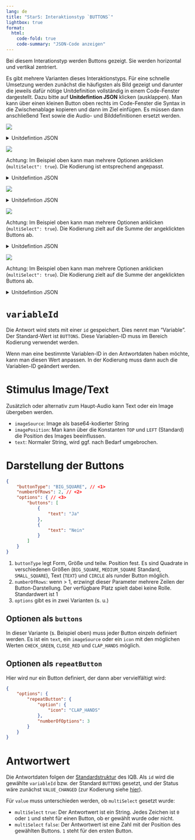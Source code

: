 ```yaml
---
lang: de
title: "StarS: Interaktionstyp `BUTTONS`"
lightbox: true
format:
  html:
    code-fold: true
    code-summary: "JSON-Code anzeigen"
---
```


Bei diesem Interationstyp werden Buttons gezeigt. Sie werden horizontal und vertikal zentriert.

Es gibt mehrere Varianten dieses Interaktionstyps. Für eine schnelle Umsetzung werden zunächst die häufigsten als Bild gezeigt und darunter die jeweils dafür nötige Unitdefinition vollständig in einem Code-Fenster dargestellt. Dazu bitte auf **Unitdefintion JSON** klicken (ausklappen). Man kann über einen kleinen Button oben rechts im Code-Fenster die Syntax in die Zwischenablage kopieren und dann im Ziel einfügen. Es müssen dann anschließend Text sowie die Audio- und Bilddefinitionen ersetzt werden.

![](assets/buttons3.png){group="my-gallery"}

<details>
<summary>Unitdefintion JSON</summary>

```json
{
  "id": "stars-unit-definition",
  "version": "0.12",
  "backgroundColor": "#E1E9FF",
  "continueButtonShow": "ALWAYS",
  "mainAudio": {
    "audioSource": "data:audio/mpeg;base64,//OEZAAAAAAAAAAAAAAAAAA.......",
    "firstClickLayer": false,
    "animateButton": false,
    "maxPlay": 0
  },
  "interactionType": "BUTTONS",
  "interactionParameters": {
    "buttonType": "MEDIUM_SQUARE",
    "multiSelect": false,
    "numberOfRows": 2,
    "options": {
      "buttons": [
        {
    			"imageSource": "data:image/png;base64,iVBORw0KGgoAAAA...."
        },
        {
    			"imageSource": "data:image/png;base64,iVBORw0KGgoAAAA...."
        },
        {
    			"imageSource": "data:image/png;base64,iVBORw0KGgoAAAA...."
        },
        {
    			"imageSource": "data:image/png;base64,iVBORw0KGgoAAAA...."
        }
      ]
    }
  },
  "variableInfo": [
    {
        "variableId": "BUTTONS",
        "responseComplete": "ON_ANY_RESPONSE",
        "codingSource": "VALUE",
        "codes": [
            {
                "method": "EQUALS",
                "parameter": "2",
                "code": 1,
                "score": 1
            }
        ]
    }
  ]
}
```

</details>

![](assets/buttons1.png){group="my-gallery"}

Achtung: Im Beispiel oben kann man mehrere Optionen anklicken (`multiSelect": true`). Die Kodierung ist entsprechend angepasst.

<details>
<summary>Unitdefintion JSON</summary>

```json
{
  "id": "stars-unit-definition",
  "version": "0.12",
  "backgroundColor": "#E1E9FF",
  "continueButtonShow": "ALWAYS",
  "mainAudio": {
    "audioSource": "data:audio/mpeg;base64,//OEZAAAAAAAAAAAAAAAAAAAAA.....",
    "firstClickLayer": false,
    "animateButton": false,
    "maxPlay": 0
  },
  "interactionType": "BUTTONS",
  "interactionParameters": {
    "variableId": "BUTTONS",
    "imageSource": "",
    "imagePosition": "LEFT",
    "text": "",
    "buttonType": "BIG_SQUARE",
    "multiSelect": true,
    "numberOfRows": 2,
    "options": {
      "buttons": [
        {
          "text": "A"
        },
        {
          "text": "B"
        },
        {
          "text": "C"
        },
        {
          "text": "D"
        }
      ]
    }
  },
  "variableInfo": [
    {
        "variableId": "BUTTONS",
        "responseComplete": "ON_ANY_RESPONSE",
        "codingSource": "VALUE",
        "codes": [
            {
                "method": "EQUALS",
                "parameter": "0101",
                "code": 1,
                "score": 1
            }
        ]
    }
  ]
}
```

</details>

![](assets/buttons2.png){group="my-gallery"}

<details>
<summary>Unitdefintion JSON</summary>

```json
{
  "id": "stars-unit-definition",
  "version": "0.12",
  "backgroundColor": "#3cf",
  "continueButtonShow": "ALWAYS",
  "mainAudio": {
    "audioSource": "data:audio/mpeg;base64,//OEZAAAAAAAAAAAAAAAAA..............",
    "firstClickLayer": false,
    "animateButton": false,
    "maxPlay": 0
  },
  "interactionType": "BUTTONS",
  "interactionParameters": {
    "imageSource": "data:image/png;base64,iVBORw0KGgoAAAANSUhEUgAAAV4A......",
    "imagePosition": "LEFT",
    "buttonType": "TEXT",
    "multiSelect": false,
    "options": {
      "buttons": [
        {
          "text": "Fisch"
        },
        {
          "text": "Tisch"
        },
        {
          "text": "Chaiselonge"
        },
        {
          "text": "Stuhl"
        }
      ]
    }
  },
  "variableInfo": [
    {
        "variableId": "BUTTONS",
        "responseComplete": "ON_ANY_RESPONSE",
        "codingSource": "VALUE",
        "codes": [
            {
                "method": "EQUALS",
                "parameter": "2",
                "code": 1,
                "score": 1
            }
        ]
    }
  ]
}
```

</details>


![](assets/buttons4.png){group="my-gallery"}

Achtung: Im Beispiel oben kann man mehrere Optionen anklicken (`multiSelect": true`). Die Kodierung zielt auf die Summe der angeklickten Buttons ab.

<details>
<summary>Unitdefintion JSON</summary>

```json
{
  "id": "stars-unit-definition",
  "version": "0.7",
  "backgroundColor": "#3cf",
  "continueButtonShow": "ALWAYS",
  "mainAudio": {
    "audioSource": "data:audio/mpeg;base64,//OEZAAAAAAAAAAAAAAAAAAAA......",
    "firstClickLayer": false,
    "animateButton": false,
    "maxPlay": 0
  },
  "interactionType": "BUTTONS",
  "interactionParameters": {
    "imageSource": "data:image/png;base64,iVBORw0KGgoAAAANSUhEUgAAA.....",
    "imagePosition": "TOP",
    "buttonType": "SMALL_SQUARE",
    "multiSelect": true,
    "options": {
      "repeatButton": {
        "option": {
          "icon": "CLAP_HANDS"
        },
        "numberOfOptions": 6
      }
    }
  },
  "variableInfo": [
    {
        "variableId": "BUTTONS",
        "responseComplete": "ON_ANY_RESPONSE",
        "codingSource": "SUM",
        "codes": [
            {
                "method": "EQUALS",
                "parameter": "3",
                "code": 1,
                "score": 1
            }
        ]
    }
  ]
}
```

</details>


![](assets/buttons5.png){group="my-gallery"}

Achtung: Im Beispiel oben kann man mehrere Optionen anklicken (`multiSelect": true`). Die Kodierung zielt auf die Summe der angeklickten Buttons ab.

<details>
<summary>Unitdefintion JSON</summary>

```json
{
  "id": "stars-unit-definition",
  "version": "0.7",
  "backgroundColor": "#3cf",
  "continueButtonShow": "ALWAYS",
  "mainAudio": {
    "audioSource": "data:audio/mpeg;base64,//OEZAAAAAAAAAAAAAAAAAAAA......",
    "firstClickLayer": false,
    "animateButton": false,
    "maxPlay": 0
  },
  "interactionType": "BUTTONS",
  "interactionParameters": {
    "buttonType": "CIRCLE",
    "multiSelect": true,
    "options": {
      "repeatButton": {
        "option": {
          "text": ""
        },
        "numberOfOptions": 6
      }
    }
  },
  "variableInfo": [
    {
        "variableId": "BUTTONS",
        "responseComplete": "ON_ANY_RESPONSE",
        "codingSource": "SUM",
        "codes": [
            {
                "method": "EQUALS",
                "parameter": "3",
                "code": 1,
                "score": 1
            }
        ]
    }
  ]
}
```

</details>

# `variableId`

Die Antwort wird stets mit einer `id` gespeichert. Dies nennt man "Variable". Der Standard-Wert ist `BUTTONS`. Diese Variablen-ID muss im Bereich Kodierung verwendet werden.

Wenn man eine bestimmte Variablen-ID in den Antwortdaten haben möchte, kann man diesen Wert anpassen. In der Kodierung muss dann auch die Variablen-ID geändert werden.

# Stimulus Image/Text

Zusätzlich oder alternativ zum Haupt-Audio kann Text oder ein Image übergeben werden.

* `imageSource`: Image als base64-kodierter String
* `imagePosition`: Man kann über die Konstanten `TOP` und `LEFT` (Standard) die Position des Images beeinflussen.
* `text`: Normaler String, wird ggf. nach Bedarf umgebrochen.

# Darstellung der Buttons

```json
{
    "buttonType": "BIG_SQUARE", // <1>
    "numberOfRows": 2, // <2>
    "options": { // <3>
        "buttons": [
            {
                "text": "Ja"
            },
            {
                "text": "Nein"
            }
        ]
    }
}
```
1. `buttonType` legt Form, Größe und teilw. Position fest. Es sind Quadrate in verschiedenen Größen (`BIG_SQUARE`, `MEDIUM_SQUARE` Standard, `SMALL_SQUARE`), Text (`TEXT`) und `CIRCLE` als runder Button möglich.
2. `numberOfRows`: wenn > 1, erzwingt dieser Parameter mehrere Zeilen der Button-Darstellung. Der verfügbare Platz spielt dabei keine Rolle. Standardwert ist 1
3. `options` gibt es in zwei Varianten (s. u.)

## Optionen als `buttons`

In dieser Variante (s. Beispiel oben) muss jeder Button einzeln definiert werden. Es ist ein `text`, ein `imageSource` oder ein `icon` mit den möglichen Werten `CHECK_GREEN`, `CLOSE_RED` und `CLAP_HANDS` möglich.

## Optionen als `repeatButton`

Hier wird nur ein Button definiert, der dann aber vervielfältigt wird:

```json
{
    "options": {
        "repeatButton": {
            "option": {
                "icon": "CLAP_HANDS"
            },
            "numberOfOptions": 3
        }
    }
}
```

# Antwortwert

Die Antwortdaten folgen der [Standardstruktur](../../../coding/data-structures/response.qmd) des IQB. Als `id` wird die gewählte `variableId` bzw. der Standard `BUTTONS` gesetzt, und der Status wäre zunächst `VALUE_CHANGED` (zur Kodierung siehe [hier](responses.qmd)).

Für `value` muss unterschieden werden, ob `multiSelect` gesetzt wurde:

* `multiSelect` `true`: Der Antwortwert ist ein String. Jedes Zeichen ist `0` oder `1` und steht für einen Button, ob er gewählt wurde oder nicht.
* `multiSelect` `false`: Der Antwortwert ist eine Zahl mit der Position des gewählten Buttons. `1` steht für den ersten Button.